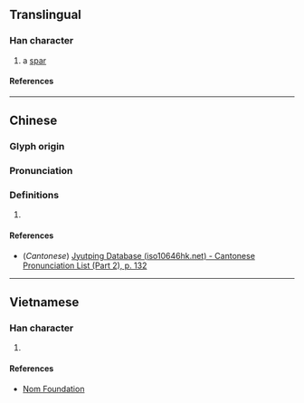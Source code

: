 {{character info}}
==Translingual==

===Han character===
{{Han char|rn=75|rad=木|as=12|sn=16|four=|canj=DHUJ|ids=⿰木臯}}

# a [[spar]]

====References====
{{Han ref|kx=0555.311|dkj=15620|hdz=21293.080|uh=6A70}}

----

==Chinese==
{{zh-forms}}

===Glyph origin===
{{Han etym}}

===Pronunciation===
{{zh-pron
|m=gāo
|c=gou1
|mc=y
|oc=y
|ma=
|cat=n
}}

===Definitions===
{{zh-hanzi}}

# {{rfdef|zh}}

====References====
* (''Cantonese'') [http://www.iso10646hk.net/jp/document/download.jsp Jyutping Database (iso10646hk.net) - Cantonese Pronunciation List (Part 2), p. 132]

----

==Vietnamese==

===Han character===
{{vi-readings|rs=木12|reading=[[cao]], [[cau]]}}

# {{rfdef|vi|sort=木12}}

====References====
* [http://nomfoundation.org/common/nom_details.php?codepoint=6a70 Nom Foundation]